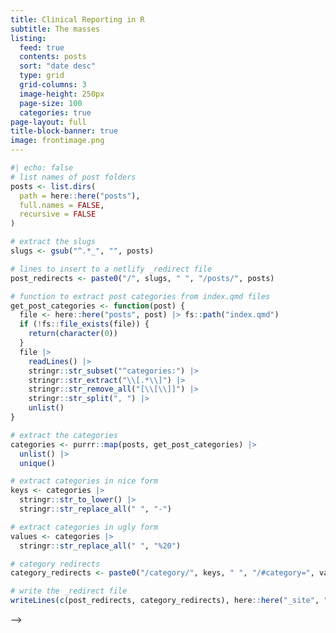 ```yaml
---
title: Clinical Reporting in R
subtitle: The masses
listing:
  feed: true
  contents: posts
  sort: "date desc"
  type: grid
  grid-columns: 3
  image-height: 250px
  page-size: 100
  categories: true
page-layout: full
title-block-banner: true
image: frontimage.png
---
```


```r
#| echo: false
# list names of post folders
posts <- list.dirs(
  path = here::here("posts"),
  full.names = FALSE,
  recursive = FALSE
)

# extract the slugs
slugs <- gsub("^.*_", "", posts)

# lines to insert to a netlify _redirect file
post_redirects <- paste0("/", slugs, " ", "/posts/", posts)

# function to extract post categories from index.qmd files
get_post_categories <- function(post) {
  file <- here::here("posts", post) |> fs::path("index.qmd")
  if (!fs::file_exists(file)) {
    return(character(0))
  }
  file |>
    readLines() |>
    stringr::str_subset("^categories:") |>
    stringr::str_extract("\\[.*\\]") |>
    stringr::str_remove_all("[\\[\\]]") |>
    stringr::str_split(", ") |>
    unlist()
}

# extract the categories
categories <- purrr::map(posts, get_post_categories) |>
  unlist() |>
  unique()

# extract categories in nice form
keys <- categories |>
  stringr::str_to_lower() |>
  stringr::str_replace_all(" ", "-")

# extract categories in ugly form
values <- categories |>
  stringr::str_replace_all(" ", "%20")

# category redirects
category_redirects <- paste0("/category/", keys, " ", "/#category=", values)

# write the _redirect file
writeLines(c(post_redirects, category_redirects), here::here("_site", "_redirects"))
```

<!-- <!-- mastodon verification --> -->
<!-- <a rel="me" href="https://fosstodon.org/@djnavarro"></a> -->
<!-- <a rel="me" href="https://genart.social/@djnavarro"></a> -->

